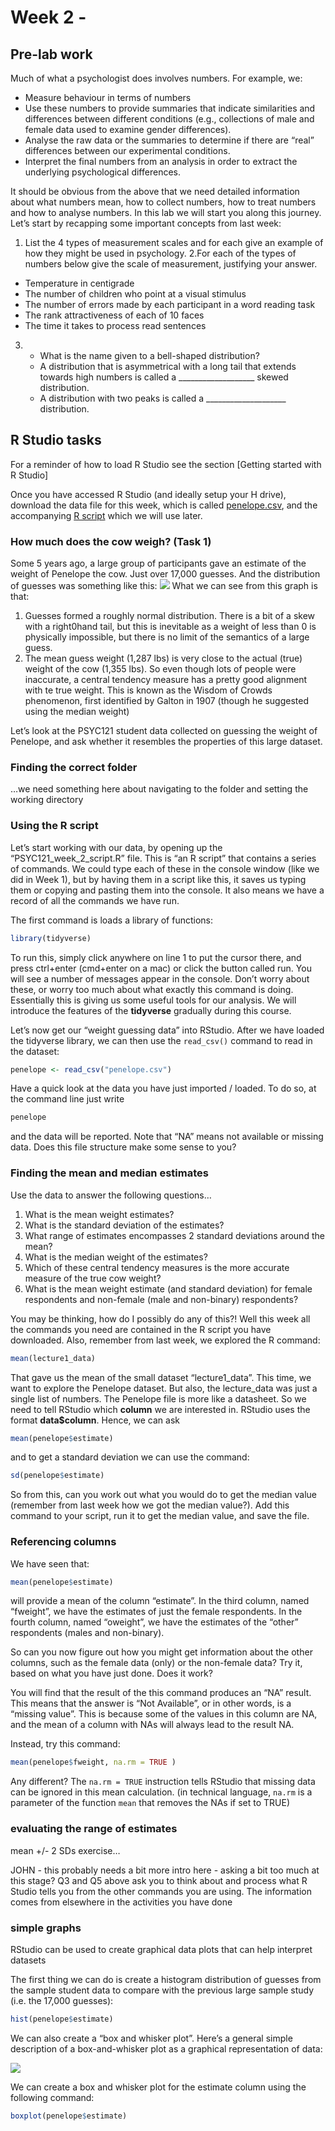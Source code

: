 # Week 2 - 

## Pre-lab work

Much of what a psychologist does involves numbers. For example, we:

* Measure behaviour in terms of numbers 
*	Use these numbers to provide summaries that indicate similarities and differences between different conditions (e.g., collections of male and female data used to examine gender differences). 
*	Analyse the raw data or the summaries to determine if there are “real” differences between our experimental conditions. 
*	Interpret the final numbers from an analysis in order to extract the underlying psychological differences. 

It should be obvious from the above that we need detailed information about what numbers mean, how to collect numbers, how to treat numbers and how to analyse numbers. In this lab we will start you along this journey. Let's start by recapping some important concepts from last week:

1. List the 4 types of measurement scales and for each give an example of how they might be used in psychology. 
2.For each of the types of numbers below give the scale of measurement, justifying your answer. 
  +  Temperature in centigrade 
  +  The number of children who point at a visual stimulus
  +  The number of errors made by each participant in a word reading task
  +  The rank attractiveness of each of 10 faces
  +   The time it takes to process read sentences
3.
  +  What is the name given to a bell-shaped distribution?
  +  A distribution that is asymmetrical with a long tail that extends towards high numbers is called a  ___________________ skewed distribution. 
  +  A distribution with two peaks is called a ____________________ distribution. 


## R Studio tasks

For a reminder of how to load R Studio see the section [Getting started with R Studio] 

Once you have accessed R Studio (and ideally setup your H drive), download the data file for this week, which is called [penelope.csv](files/Week_2/penelope.csv), and the accompanying [R script](files/Week_2/PSYC121_week_2_script.R) which we will use later. 

### How much does the cow weigh? (Task 1)

Some 5 years ago, a large group of participants gave an estimate of the weight of Penelope the cow. Just over 17,000 guesses. And the distribution of guesses was something like this:
![](files/Week_2/cow_weight.png)
What we can see from this graph is that:

1. Guesses formed a roughly normal distribution. There is a bit of a skew with a right0hand tail, but this is inevitable as a weight of less than 0 is physically impossible, but there is no limit of the semantics of a large guess.
2. The mean guess weight (1,287 lbs) is very close to the actual (true) weight of the cow (1,355 lbs). So even though lots of people were inaccurate, a central tendency measure has a pretty good alignment with te true weight. This is known as the Wisdom of Crowds phenomenon, first identified by Galton in 1907 (though he suggested using the median weight)

Let’s look at the PSYC121 student data collected on guessing the weight of Penelope, and ask whether it resembles the properties of this large dataset.

### Finding the correct folder

...we need something here about navigating to the folder and setting the working directory

### Using the R script

Let's start working with our data, by opening up the "PSYC121_week_2_script.R" file. This is "an R script" that contains a series of commands. We could type each of these in the console window (like we did in Week 1), but by having them in a script like this, it saves us typing them or copying and pasting them into the console. It also means we have a record of all the commands we have run.

The first command is loads a library of functions:

```r
library(tidyverse)
```

To run this, simply click anywhere on line 1 to put the cursor there, and press ctrl+enter (cmd+enter on a mac) or click the button called run. You will see a number of messages appear in the console. Don't worry about these, or worry too much about what exactly this command is doing. Essentially this is giving us some useful tools for our analysis. We will introduce the features of the **tidyverse** gradually during this course.

Let’s now get our "weight guessing data" into RStudio. After we have loaded the tidyverse library, we can then use the `read_csv()` command to read in the dataset:

```r
penelope <- read_csv("penelope.csv")
```

Have a quick look at the data you have just imported / loaded. To do so, at the command line just write

```r
penelope
```

and the data will be reported. Note that “NA” means not available or missing data. Does this file structure make some sense to you?

### Finding the mean and median estimates

Use the data to answer the following questions...

1.	What is the mean weight estimates?
2.	What is the standard deviation of the estimates?
3.	What range of estimates encompasses 2 standard deviations around the mean?
4.	What is the median weight of the estimates?
5.	Which of these central tendency measures is the more accurate measure of the true cow weight?
6.	What is the mean weight estimate (and standard deviation) for female respondents and non-female (male and non-binary) respondents?

You may be thinking, how do I possibly do any of this?! Well this week all the commands you need are contained in the R script you have downloaded. Also, remember from last week, we explored the R command:

```r
mean(lecture1_data)
```

That gave us the mean of the small dataset “lecture1_data”. This time, we want to explore the Penelope dataset. But also, the lecture_data was just a single list of numbers. The Penelope file is more like a datasheet. So we need to tell RStudio which **column** we are interested in. RStudio uses the format **data$column**. Hence, we can ask

```r
mean(penelope$estimate) 
```

and to get a standard deviation we can use the command: 

```r
sd(penelope$estimate)
```

So from this, can you work out what you would do to get the median value (remember from last week how we got the median value?). Add this command to your script, run it to get the median value, and save the file. 

### Referencing columns

We have seen that:

```r
mean(penelope$estimate) 
```

will provide a mean of the column "estimate". In the third column, named "fweight", we have the estimates of just the female respondents. In the fourth column, named "oweight", we have the estimates of the "other" respondents (males and non-binary).

So can you now figure out how you might get information about the other columns, such as the female data (only) or the non-female data? Try it, based on what you have just done. Does it work?

You will find that the result of the this command produces an "NA" result. This means that the answer is "Not Available", or in other words, is a "missing value". This is because some of the values in this  column are NA, and the mean of a column with NAs will always lead to the result NA.

Instead, try this command:

```r
mean(penelope$fweight, na.rm = TRUE )
```

Any different? The `na.rm = TRUE` instruction tells RStudio that missing data can be ignored in this mean calculation. (in technical language, `na.rm` is a parameter of the function `mean` that removes the NAs if set to TRUE)

### evaluating the range of estimates

mean +/- 2 SDs exercise...

JOHN - this probably needs a bit more intro here - asking a bit too much at this stage?
Q3 and Q5 above ask you to think about and process what R Studio tells you from the other commands you are using. The information comes from elsewhere in the activities you have done

### simple graphs
RStudio can be used to create graphical data plots that can help interpret datasets

The first thing we can do is create a histogram distribution of guesses from the sample student data to compare with the previous large sample study (i.e. the 17,000 guesses):

```r
hist(penelope$estimate)
```

We can also create a "box and whisker plot". Here’s a general simple description of a box-and-whisker plot as a graphical representation of data:

![](files/Week_2/box_whisker.png)

We can create a box and whisker plot for the estimate column using the following command:

```r
boxplot(penelope$estimate)
```




